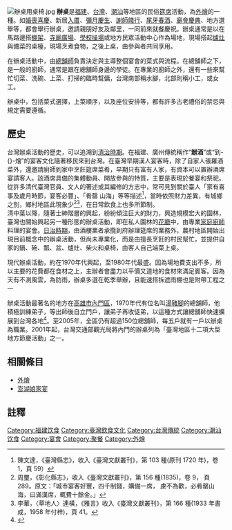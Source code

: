 {{noteTA
|1=zh-tw:外燴;zh-cn:外烩;zh-hk:到燴;
}}
{{Infobox Hokkien name
| title      = 辦桌
| hanji      = 辦桌
| poj        = Pān-toh
| hanlo      = 
| tl         = Pān-toh
| bp         = 
| hongim     = ㄅㄢ⊦ㄉㄜㆷ
| hokkienipa = 
| context    = 
| image      = File:The End of Ghost Festival Party at Dongsha Tzufu Temple 20170919a.jpg
| caption    = 
}}
[[File:辦桌用桌椅.jpg|thumb]]
'''辦桌'''是[[福建|福建]]、[[台灣|台灣]]、[[潮汕|潮汕]]等地區的民俗[[筵席|筵席]]活動，為[[外燴|外燴]]的一種。如[[冠婚喪祭|婚喪喜慶]]、新居[[入厝|入厝]]、[[彌月|彌月]][[生日|慶生]]、[[謝師宴|謝師]][[餞行|餞行]]、[[尾牙|尾牙]][[春酒|春酒]]、[[廟會|廟會]][[慶典|慶典]]、地方選舉等，都會舉行辦桌，邀請親朋好友及鄰里，一同前來就餐慶祝。辦桌通常是以在馬路邊搭[[棚架|棚架]]、[[寺廟|寺廟]][[廣場|廣場]]、[[學校|學校]][[操場|操場]]或地方民眾活動中心作為場地，現場搭起[[爐灶|爐灶]]與備菜的桌檯，現場烹煮食物，之後上桌，由參與者共同享用。

在辦桌活動中，由[[總舖師|總舖師]]負責決定與主導整個宴會的菜式與流程。在總舖師之下，是一般的廚師，通常是跟在總舖師身邊的學徒。在專業的廚師之外，還有一些來幫忙切菜、洗碗、上菜、打掃的臨時幫傭，台灣南部稱水腳，北部則稱小工，或女工。

辦桌中，包括菜式選擇，上菜順序，以及座位安排等，都有許多古老禮俗的禁忌與規定需要遵循。

==歷史==
台灣辦桌活動的歷史，可以追溯到[[台灣清治時期|清治時期]]。在福建、廣州傳統稱作“'''辦酒'''”或“到-{}-燴”的宴客文化隨著移民來到台灣。在臺灣早期漢人宴客時，除了自家人張羅酒菜外，還邀請廚師到家中烹飪筵席菜肴，早期只有富有人家，有資本可以置辦酒席宴請客人。該酒席具備的集體動員、開放參與的特質，主要是表現於餐宴和祭祀。從許多清代臺灣官員、文人的著述或其編修的方志中，常可見到關於臺人「家有喜事及歲月時節，宴客必豐」、「肴罄
山海」等等描述<ref>陳文達，《臺灣縣志》，收入《臺灣文獻叢刊》，第 103 種(原刊 1720
年)，卷 1，頁 59）</ref>，當時依照財力差異，有城鄉之別，鄉村地區此現象少<ref>周璽，《彰化縣志》，收入《臺灣文獻叢刊》，第 156 種(1835)，卷 9，
頁 289。原文：「城市宴客好豐，四千制錢，購備一席，
慮不為歡，必肴罄山海，曰滿漢席，輒費十餘金。」</ref><ref>李華，〈草地人〉連橫，《雅言》收入《臺灣文獻叢刊》，第
166 種(1933 年書成，1958 年付梓)，頁 41。</ref>，在日常飲食上也多所節制。<br>

清中葉以降，隨著士紳階層的興起，紛紛傾注巨大的財力，興造規模宏大的園林，臺灣也開始興起另一種形態的辦桌活動，即在私人園林的[[花廳|花廳]]中，由專業[[家庭廚師|家庭廚師]]料理的宴會。[[台灣日治時期|日治時期]]，由酒樓業者承攬到府辦理筵席的業務外，農村地區開始出現目前概念中的辦桌活動，但尚未專業化，而是由擅長烹飪的村民幫忙，並提供自家的鍋、碗、瓢、盆、爐灶、柴火和桌椅，由客人自己端菜上桌。 

現代辦桌活動，約在1970年代興起，至1980年代最盛。因為場地費支出不多，所以主要的花費都在食材之上，主辦者會盡力以平價又道地的食材來滿足賓客。因為天有不測風雲，為防雨，辦桌多選在乾季舉辦，且能速搭拆遮雨棚也是附帶工程之一

辦桌活動最著名的地方在[[高雄市|高雄市]][[內門區|內門區]]，1970年代有位名叫[[湯豬腳|湯豬腳]]的總舖師，他積極訓練弟子，等出師後自立門戶，讓弟子再收徒弟，以這種方式讓總舖師快速擴展到台灣各地<ref>{{cite news| language =zh-tw| author =陳祐誠| url =http://www.libertytimes.com.tw/2013/new/aug/29/today-south26.htm?Slots=TPhoto| title =「總舖師」熱潮 喚醒內門辦桌業| publisher =自由時報| date =2013年8月29日| accessdate =2013年8月29日| deadurl =yes| archiveurl =https://web.archive.org/web/20131226114419/http://www.libertytimes.com.tw/2013/new/aug/29/today-south26.htm?Slots=TPhoto| archivedate =2013年12月26日}}</ref>。至2005年，全區仍有超過150位總舖師，每五戶就有一戶以辦桌為職業。2001年起，台灣交通部觀光局將內門的辦桌列為「臺灣地區十二項大型地方節慶活動」之一。

==相關條目==
*[[外燴|外燴]]
*[[澎湖娘家宴|澎湖娘家宴]]

==註釋==
{{reflist}}

[[Category:福建饮食|Category:福建饮食]]
[[Category:臺灣飲食文化|Category:臺灣飲食文化]]
[[Category:台灣傳統|Category:台灣傳統]]
[[Category:潮汕饮食|Category:潮汕饮食]]
[[Category:宴會|Category:宴會]]
[[Category:聚餐|Category:聚餐]]
[[Category:外燴|Category:外燴]]